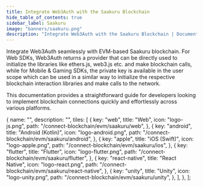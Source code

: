 ```yaml
---
title: Integrate Web3Auth with the Saakuru Blockchain
hide_table_of_contents: true
sidebar_label: Saakuru
image: "banners/saakuru.png"
description: "Integrate Web3Auth with the Saakuru Blockchain | Documentation - Web3Auth"
---
```



<SEO
  title="Integrate Web3Auth with the Saakuru Blockchain"
  description="Integrate Web3Auth with the Saakuru Blockchain | Documentation - Web3Auth"
  image="https://web3auth.io/docs/banners/saakuru.png"
  slug="/connect-blockchain/evm/saakuru"
/>

Integrate Web3Auth seamlessly with EVM-based Saakuru blockchain. For Web SDKs, Web3Auth returns a
provider that can be directly used to initialize the libraries like ethers.js, web3.js etc. and make
blockchain calls, while for Mobile & Gaming SDKs, the private key is available in the user scope
which can be used in a similar way to initialize the respective blockchain interaction libraries and
make calls to the network.

This documentation provides a straightforward guide for developers looking to implement blockchain
connections quickly and effortlessly across various platforms.

  {
    name: "",
    description: "",
    tiles: [
      {
        key: "web",
        title: "Web",
        icon: "logo-js.png",
        path: "/connect-blockchain/evm/saakuru/web",
      },
      {
        key: "android",
        title: "Android (Kotlin)",
        icon: "logo-android.png",
        path: "/connect-blockchain/evm/saakuru/android",
      },
      {
        key: "apple",
        title: "iOS (Swift)",
        icon: "logo-apple.png",
        path: "/connect-blockchain/evm/saakuru/ios",
      },
      {
        key: "flutter",
        title: "Flutter",
        icon: "logo-flutter.png",
        path: "/connect-blockchain/evm/saakuru/flutter",
      },
      {
        key: "react-native",
        title: "React Native",
        icon: "logo-react.png",
        path: "/connect-blockchain/evm/saakuru/react-native",
      },
      {
        key: "unity",
        title: "Unity",
        icon: "logo-unity.png",
        path: "/connect-blockchain/evm/saakuru/unity",
      },
    ],
  },
];

<Tiles tileGroups={Saakuru} />
